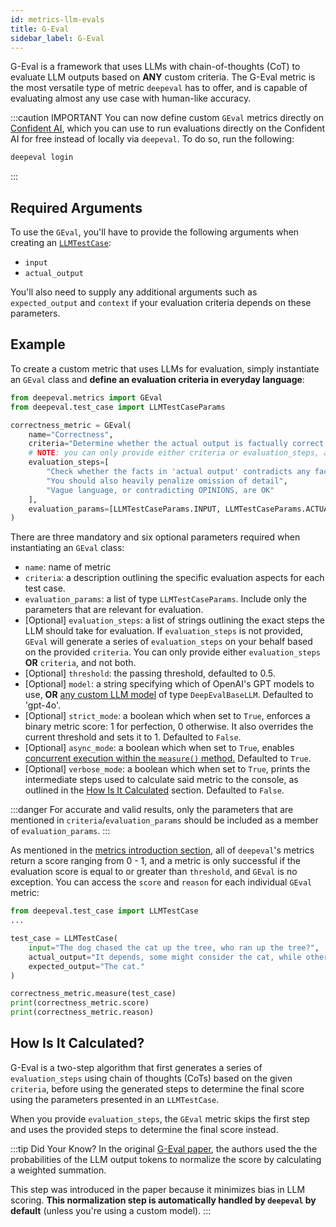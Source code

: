 ```yaml
---
id: metrics-llm-evals
title: G-Eval
sidebar_label: G-Eval
---
```


G-Eval is a framework that uses LLMs with chain-of-thoughts (CoT) to evaluate LLM outputs based on **ANY** custom criteria. The G-Eval metric is the most versatile type of metric `deepeval` has to offer, and is capable of evaluating almost any use case with human-like accuracy.

:::caution IMPORTANT
You can now define custom `GEval` metrics directly on [Confident AI](https://app.confident-ai.com), which you can use to run evaluations directly on the Confident AI for free instead of locally via `deepeval`. To do so, run the following:

```bash
deepeval login
```

:::

## Required Arguments

To use the `GEval`, you'll have to provide the following arguments when creating an [`LLMTestCase`](/docs/evaluation-test-cases#llm-test-case):

- `input`
- `actual_output`

You'll also need to supply any additional arguments such as `expected_output` and `context` if your evaluation criteria depends on these parameters.

## Example

To create a custom metric that uses LLMs for evaluation, simply instantiate an `GEval` class and **define an evaluation criteria in everyday language**:

```python
from deepeval.metrics import GEval
from deepeval.test_case import LLMTestCaseParams

correctness_metric = GEval(
    name="Correctness",
    criteria="Determine whether the actual output is factually correct based on the expected output.",
    # NOTE: you can only provide either criteria or evaluation_steps, and not both
    evaluation_steps=[
        "Check whether the facts in 'actual output' contradicts any facts in 'expected output'",
        "You should also heavily penalize omission of detail",
        "Vague language, or contradicting OPINIONS, are OK"
    ],
    evaluation_params=[LLMTestCaseParams.INPUT, LLMTestCaseParams.ACTUAL_OUTPUT, LLMTestCaseParams.EXPECTED_OUTPUT],
)
```

There are three mandatory and six optional parameters required when instantiating an `GEval` class:

- `name`: name of metric
- `criteria`: a description outlining the specific evaluation aspects for each test case.
- `evaluation_params`: a list of type `LLMTestCaseParams`. Include only the parameters that are relevant for evaluation.
- [Optional] `evaluation_steps`: a list of strings outlining the exact steps the LLM should take for evaluation. If `evaluation_steps` is not provided, `GEval` will generate a series of `evaluation_steps` on your behalf based on the provided `criteria`. You can only provide either `evaluation_steps` **OR** `criteria`, and not both.
- [Optional] `threshold`: the passing threshold, defaulted to 0.5.
- [Optional] `model`: a string specifying which of OpenAI's GPT models to use, **OR** [any custom LLM model](/docs/metrics-introduction#using-a-custom-llm) of type `DeepEvalBaseLLM`. Defaulted to 'gpt-4o'.
- [Optional] `strict_mode`: a boolean which when set to `True`, enforces a binary metric score: 1 for perfection, 0 otherwise. It also overrides the current threshold and sets it to 1. Defaulted to `False`.
- [Optional] `async_mode`: a boolean which when set to `True`, enables [concurrent execution within the `measure()` method.](/docs/metrics-introduction#measuring-metrics-in-async) Defaulted to `True`.
- [Optional] `verbose_mode`: a boolean which when set to `True`, prints the intermediate steps used to calculate said metric to the console, as outlined in the [How Is It Calculated](#how-is-it-calculated) section. Defaulted to `False`.

:::danger
For accurate and valid results, only the parameters that are mentioned in `criteria`/`evaluation_params` should be included as a member of `evaluation_params`.
:::

As mentioned in the [metrics introduction section](/docs/metrics-introduction), all of `deepeval`'s metrics return a score ranging from 0 - 1, and a metric is only successful if the evaluation score is equal to or greater than `threshold`, and `GEval` is no exception. You can access the `score` and `reason` for each individual `GEval` metric:

```python
from deepeval.test_case import LLMTestCase
...

test_case = LLMTestCase(
    input="The dog chased the cat up the tree, who ran up the tree?",
    actual_output="It depends, some might consider the cat, while others might argue the dog.",
    expected_output="The cat."
)

correctness_metric.measure(test_case)
print(correctness_metric.score)
print(correctness_metric.reason)
```

## How Is It Calculated?

G-Eval is a two-step algorithm that first generates a series of `evaluation_steps` using chain of thoughts (CoTs) based on the given `criteria`, before using the generated steps to determine the final score using the parameters presented in an `LLMTestCase`.

When you provide `evaluation_steps`, the `GEval` metric skips the first step and uses the provided steps to determine the final score instead.

:::tip Did Your Know?
In the original [G-Eval paper](https://arxiv.org/abs/2303.16634), the authors used the the probabilities of the LLM output tokens to normalize the score by calculating a weighted summation.

This step was introduced in the paper because it minimizes bias in LLM scoring. **This normalization step is automatically handled by `deepeval` by default** (unless you're using a custom model).
:::
